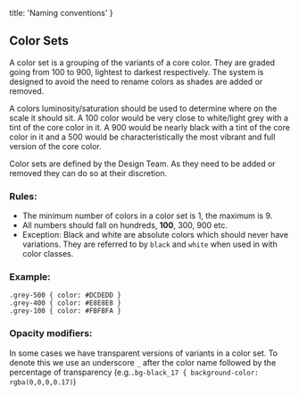   title: 'Naming conventions'
}

## Color Sets

A color set is a grouping of the variants of a core color. They are
graded going from 100 to 900, lightest to darkest respectively. The
system is designed to avoid the need to rename colors as shades are
added or removed.

A colors luminosity/saturation should be used to determine where on
the scale it should sit. A 100 color would be very close to
white/light grey with a tint of the core color in it. A 900 would be
nearly black with a tint of the core color in it and a 500 would be
characteristically the most vibrant and full version of the core
color.

Color sets are defined by the Design Team. As they need to be added
or removed they can do so at their discretion.

### Rules:

- The minimum number of colors in a color set is 1, the maximum is 9.
- All numbers should fall on hundreds, **100**, 300, 900 etc.
- Exception: Black and white are absolute colors which should never have variations. They are referred to by `black` and `white` when used in with color classes.

### Example:

```
.grey-500 { color: #DCDEDD }
.grey-400 { color: #E8E8E8 }
.grey-100 { color: #FBFBFA }
```

### Opacity modifiers:

In some cases we have transparent versions of variants in a color set. To denote this we use an underscore `_` after the color name followed by the percentage of transparency (e.g.`.bg-black_17 { background-color: rgba(0,0,0,0.17)`)
